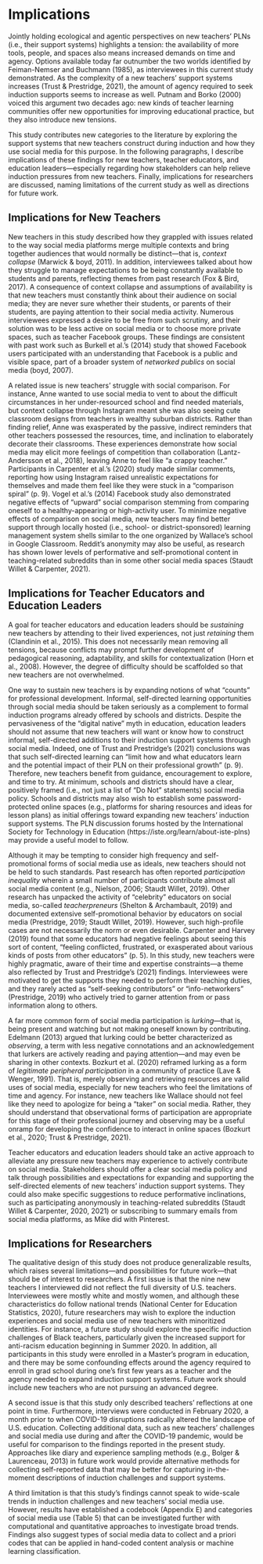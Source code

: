 # Implications

Jointly holding ecological and agentic perspectives on new teachers’ PLNs (i.e., their support systems) highlights a tension: the availability of more tools, people, and spaces also means increased demands on time and agency. Options available today far outnumber the two worlds identified by Feiman-Nemser and Buchmann (1985), as interviewees in this current study demonstrated. As the complexity of a new teachers’ support systems increases (Trust & Prestridge, 2021), the amount of agency required to seek induction supports seems to increase as well. Putnam and Borko (2000) voiced this argument two decades ago: new kinds of teacher learning communities offer new opportunities for improving educational practice, but they also introduce new tensions.

This study contributes new categories to the literature by exploring the support systems that new teachers construct during induction and how they use social media for this purpose. In the following paragraphs, I describe implications of these findings for new teachers, teacher educators, and education leaders—especially regarding how stakeholders can help relieve induction pressures from new teachers. Finally, implications for researchers are discussed, naming limitations of the current study as well as directions for future work.

## Implications for New Teachers

New teachers in this study described how they grappled with issues related to the way social media platforms merge multiple contexts and bring together audiences that would normally be distinct—that is, *context collapse* (Marwick & boyd, 2011). In addition, interviewees talked about how they struggle to manage expectations to be being constantly available to students and parents, reflecting themes from past research (Fox & Bird, 2017). A consequence of context collapse and assumptions of availability is that new teachers must constantly think about their audience on social media; they are never sure whether their students, or parents of their students, are paying attention to their social media activity. Numerous interviewees expressed a desire to be free from such scrutiny, and their solution was to be less active on social media or to choose more private spaces, such as teacher Facebook groups. These findings are consistent with past work such as Burkell et al.’s (2014) study that showed Facebook users participated with an understanding that Facebook is a public and visible space, part of a broader system of *networked publics* on social media (boyd, 2007).

A related issue is new teachers’ struggle with social comparison. For instance, Anne wanted to use social media to vent to about the difficult circumstances in her under-resourced school and find needed materials, but context collapse through Instagram meant she was also seeing cute classroom designs from teachers in wealthy suburban districts. Rather than finding relief, Anne was exasperated by the passive, indirect reminders that other teachers possessed the resources, time, and inclination to elaborately decorate their classrooms. These experiences demonstrate how social media may elicit more feelings of competition than collaboration (Lantz-Andersson et al., 2018), leaving Anne to feel like “a crappy teacher.” Participants in Carpenter et al.’s (2020) study made similar comments, reporting how using Instagram raised unrealistic expectations for themselves and made them feel like they were stuck in a “comparison spiral” (p. 9). Vogel et al.’s (2014) Facebook study also demonstrated negative effects of “upward” social comparison stemming from comparing oneself to a healthy-appearing or high-activity user. To minimize negative effects of comparison on social media, new teachers may find better support through locally hosted (i.e., school- or district-sponsored) learning management system shells similar to the one organized by Wallace’s school in Google Classroom. Reddit’s anonymity may also be useful, as research has shown lower levels of performative and self-promotional content in teaching-related subreddits than in some other social media spaces (Staudt Willet & Carpenter, 2021).

## Implications for Teacher Educators and Education Leaders

A goal for teacher educators and education leaders should be *sustaining* new teachers by attending to their lived experiences, not just *retaining* them (Clandinin et al., 2015). This does not necessarily mean removing all tensions, because conflicts may prompt further development of pedagogical reasoning, adaptability, and skills for contextualization (Horn et al., 2008). However, the degree of difficulty should be scaffolded so that new teachers are not overwhelmed.

One way to sustain new teachers is by expanding notions of what “counts” for professional development. Informal, self-directed learning opportunities through social media should be taken seriously as a complement to formal induction programs already offered by schools and districts. Despite the pervasiveness of the “digital native” myth in education, education leaders should not assume that new teachers will want or know how to construct informal, self-directed additions to their induction support systems through social media. Indeed, one of Trust and Prestridge’s (2021) conclusions was that such self-directed learning can “limit how and what educators learn and the potential impact of their PLN on their professional growth” (p. 9). Therefore, new teachers benefit from guidance, encouragement to explore, and time to try. At minimum, schools and districts should have a clear, positively framed (i.e., not just a list of “Do Not” statements) social media policy. Schools and districts may also wish to establish some password-protected online spaces (e.g., platforms for sharing resources and ideas for lesson plans) as initial offerings toward expanding new teachers’ induction support systems. The PLN discussion forums hosted by the International Society for Technology in Education (https://iste.org/learn/about-iste-plns) may provide a useful model to follow.

Although it may be tempting to consider high frequency and self-promotional forms of social media use as ideals, new teachers should not be held to such standards. Past research has often reported *participation inequality* wherein a small number of participants contribute almost all social media content (e.g., Nielson, 2006; Staudt Willet, 2019). Other research has unpacked the activity of “celebrity” educators on social media, so-called *teacherpreneurs* (Shelton & Archambault, 2019) and documented extensive self-promotional behavior by educators on social media (Prestridge, 2019; Staudt Willet, 2019). However, such high-profile cases are not necessarily the norm or even desirable. Carpenter and Harvey (2019) found that some educators had negative feelings about seeing this sort of content, “feeling conflicted, frustrated, or exasperated about various kinds of posts from other educators” (p. 5). In this study, new teachers were highly pragmatic, aware of their time and expertise constraints—a theme also reflected by Trust and Prestridge’s (2021) findings. Interviewees were motivated to get the supports they needed to perform their teaching duties, and they rarely acted as “self-seeking contributors” or “info-networkers” (Prestridge, 2019) who actively tried to garner attention from or pass information along to others.

A far more common form of social media participation is *lurking*—that is, being present and watching but not making oneself known by contributing. Edelmann (2013) argued that lurking could be better characterized as *observing*, a term with less negative connotations and an acknowledgement that lurkers are actively reading and paying attention—and may even be sharing in other contexts. Bozkurt et al. (2020) reframed lurking as a form of *legitimate peripheral participation* in a community of practice (Lave & Wenger, 1991). That is, merely observing and retrieving resources are valid uses of social media, especially for new teachers who feel the limitations of time and agency. For instance, new teachers like Wallace should not feel like they need to apologize for being a “taker” on social media. Rather, they should understand that observational forms of participation are appropriate for this stage of their professional journey and observing may be a useful onramp for developing the confidence to interact in online spaces (Bozkurt et al., 2020; Trust & Prestridge, 2021).

Teacher educators and education leaders should take an active approach to alleviate any pressure new teachers may experience to actively contribute on social media. Stakeholders should offer a clear social media policy and talk through possibilities and expectations for expanding and supporting the self-directed elements of new teachers’ induction support systems. They could also make specific suggestions to reduce performative inclinations, such as participating anonymously in teaching-related subreddits (Staudt Willet & Carpenter, 2020, 2021) or subscribing to summary emails from social media platforms, as Mike did with Pinterest.

## Implications for Researchers

The qualitative design of this study does not produce generalizable results, which raises several limitations—and possibilities for future work—that should be of interest to researchers. A first issue is that the nine new teachers I interviewed did not reflect the full diversity of U.S. teachers. Interviewees were mostly white and mostly women, and although these characteristics do follow national trends (National Center for Education Statistics, 2020), future researchers may wish to explore the induction experiences and social media use of new teachers with minoritized identities. For instance, a future study should explore the specific induction challenges of Black teachers, particularly given the increased support for anti-racism education beginning in Summer 2020. In addition, all participants in this study were enrolled in a Master’s program in education, and there may be some confounding effects around the agency required to enroll in grad school during one’s first few years as a teacher and the agency needed to expand induction support systems. Future work should include new teachers who are not pursuing an advanced degree. 

A second issue is that this study only described teachers’ reflections at one point in time. Furthermore, interviews were conducted in February 2020, a month prior to when COVID-19 disruptions radically altered the landscape of U.S. education. Collecting additional data, such as new teachers’ challenges and social media use during and after the COVID-19 pandemic, would be useful for comparison to the findings reported in the present study. Approaches like diary and experience sampling methods (e.g., Bolger & Laurenceau, 2013) in future work would provide alternative methods for collecting self-reported data that may be better for capturing in-the-moment descriptions of induction challenges and support systems.

A third limitation is that this study’s findings cannot speak to wide-scale trends in induction challenges and new teachers’ social media use. However, results have established a codebook (Appendix E) and categories of social media use (Table 5) that can be investigated further with computational and quantitative approaches to investigate broad trends. Findings also suggest types of social media data to collect and a priori codes that can be applied in hand-coded content analysis or machine learning classification. 
